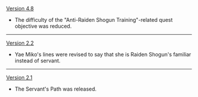 {{Change History/Header}}
[[Version 4.8]]
* The difficulty of the "Anti-Raiden Shogun Training"-related quest objective was reduced.
----
[[Version 2.2]]
* Yae Miko's lines were revised to say that she is Raiden Shogun's familiar instead of servant.
----
[[Version 2.1]]
* The Servant's Path was released.